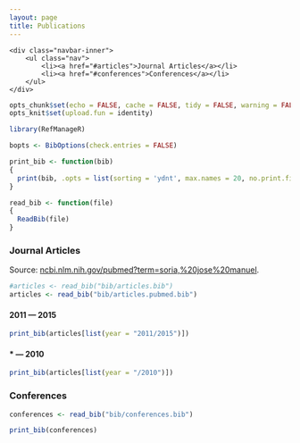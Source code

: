 ```yaml
---
layout: page
title: Publications
---
```


<div class="navbar">
    <div class="navbar-inner">
        <ul class="nav">
            <li><a href="#articles">Journal Articles</a></li>
            <li><a href="#conferences">Conferences</a></li>            
        </ul>
    </div>
</div>


```r
opts_chunk$set(echo = FALSE, cache = FALSE, tidy = FALSE, warning = FALSE, message = FALSE)
opts_knit$set(upload.fun = identity)
```

```r
library(RefManageR)
```

```r
bopts <- BibOptions(check.entries = FALSE)
```

```r
print_bib <- function(bib)
{
  print(bib, .opts = list(sorting = 'ydnt', max.names = 20, no.print.fields = c("url"))) # sort by year, descending, then name, title
}

read_bib <- function(file) 
{
  ReadBib(file)  
}
```

### <a name="articles"></a>Journal Articles

Source: [ncbi.nlm.nih.gov/pubmed?term=soria,%20jose%20manuel](http://www.ncbi.nlm.nih.gov/pubmed?term=soria,%20jose%20manuel&cmd=correctspelling).


```r
#articles <- read_bib("bib/articles.bib")
articles <- read_bib("bib/articles.pubmed.bib")
```

#### 2011 --- 2015

```r
print_bib(articles[list(year = "2011/2015")])
```

#### * --- 2010

```r
print_bib(articles[list(year = "/2010")])
```

### <a name="conferences"></a>Conferences

```r
conferences <- read_bib("bib/conferences.bib")
```


```r
print_bib(conferences)
```

